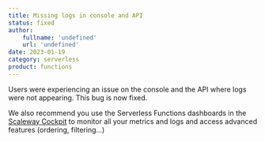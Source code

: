 ```yaml
---
title: Missing logs in console and API
status: fixed
author:
    fullname: 'undefined'
    url: 'undefined'
date: 2023-01-19
category: serverless
product: functions
---
```


Users were experiencing an issue on the console and the API where logs were not appearing. This bug is now fixed.

We also recommend you use the Serverless Functions dashboards in the [Scaleway Cockpit](https://www.scaleway.com/en/docs/observability/cockpit/quickstart/) to monitor all your metrics and logs and access advanced features (ordering, filtering...)

